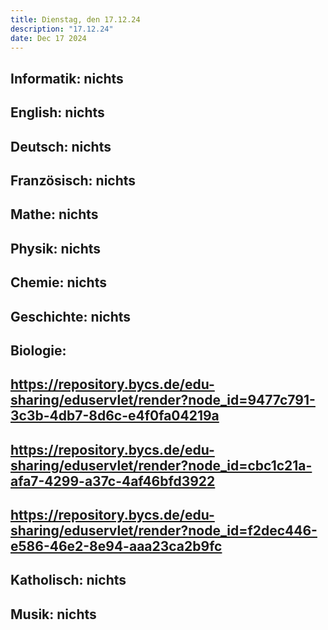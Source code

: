 ```yaml
---
title: Dienstag, den 17.12.24
description: "17.12.24"
date: Dec 17 2024
---
```


## Informatik: nichts
## English: nichts
## Deutsch: nichts
## Französisch: nichts
## Mathe: nichts
## Physik: nichts
## Chemie: nichts
## Geschichte: nichts
## Biologie:
## https://repository.bycs.de/edu-sharing/eduservlet/render?node_id=9477c791-3c3b-4db7-8d6c-e4f0fa04219a
## https://repository.bycs.de/edu-sharing/eduservlet/render?node_id=cbc1c21a-afa7-4299-a37c-4af46bfd3922
## https://repository.bycs.de/edu-sharing/eduservlet/render?node_id=f2dec446-e586-46e2-8e94-aaa23ca2b9fc
##
## Katholisch: nichts
## Musik: nichts